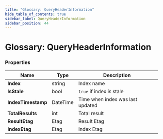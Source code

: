 ```yaml
---
title: "Glossary: QueryHeaderInformation"
hide_table_of_contents: true
sidebar_label: QueryHeaderInformation
sidebar_position: 44
---
```



# Glossary: QueryHeaderInformation

### Properties

| Name | Type | Description |
| ------------- | ------------- | ----- |
| **Index** | string | Index name |
| **IsStale** | bool | `true` if index is stale |
| **IndexTimestamp** | DateTime | Time when index was last updated |
| **TotalResults** | int | Total result |
| **ResultEtag** | Etag | Result Etag |
| **IndexEtag** | Etag | Index Etag |

